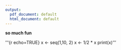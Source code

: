 ```yaml
---
output:
  pdf_document: default
  html_document: default
---
```


**so much fun**

'''{r echo=TRUE}
x <- seq(1,10, 2)
x <- 1/2 * x
print(x)
'''

